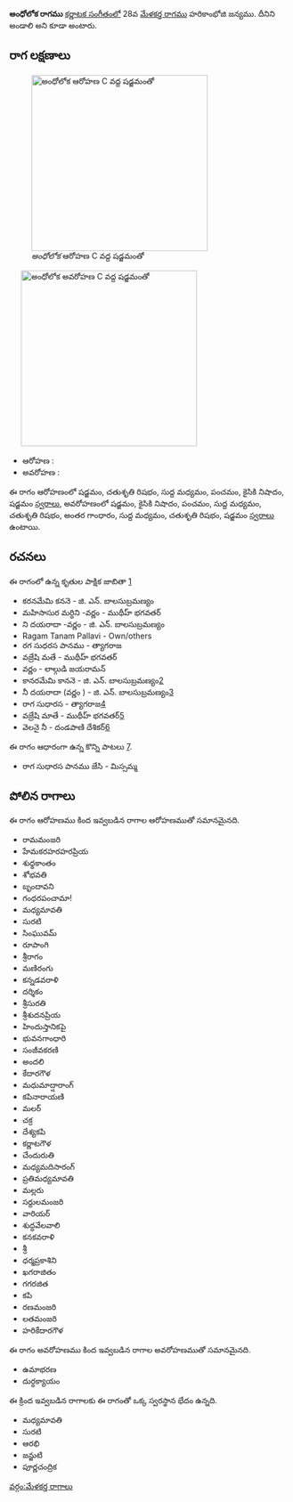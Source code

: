 {{Infobox ragam
	| name          	= అంధోలోక
	| synonym	    	= అండాలి
	| mela          	= 
	| chakra        	= 
	| janaka        	= 
	| type          	= ఔడవ-షడవ
	| arohanam      	= {{svaraC|S|R2|M1|P|N2|S'}} 
	| avarohanam    	= {{svaraC|S'|N2|P|M1|R2|G3|M1|R2|S}}
	| jeeva         	=
	| chhaya        	=
	| nyasa         	=
	| vishesha      	= 
	| equivalent  		= 
}}
{{కర్ణాటక సంగీత రాగాలు}}
'''అంధోలోక రాగము''' [[కర్ణాటక సంగీతం]]లో 28వ [[మేళకర్త రాగము]] హరికాంభోజి జన్యము. దీనిని అండాలి అని కూడా అంటారు.


==రాగ లక్షణాలు==
[[Image:andolika_ar_kb2wiki.png|thumb|right|316px|''అంధోలోక'' ఆరోహణ C వద్ద షడ్జమంతో]]
	[[Image:andolika_av_kb2wiki.png|thumb|right|316px|''అంధోలోక'' అవరోహణ C వద్ద షడ్జమంతో]]

* ఆరోహణ : {{svaraC|S|R2|M1|P|N2|S'}} 
* అవరోహణ : {{svaraC|S'|N2|P|M1|R2|G3|M1|R2|S}}

ఈ రాగం ఆరోహణంలో షడ్జమం, చతుశృతి రిషభం, సుద్ద మధ్యమం, పంచమం, కైసికి నిషాదం, షడ్జమం [[స్వరాలు]], అవరోహణంలో షడ్జమం, కైసికి నిషాదం, పంచమం, సుద్ద మధ్యమం, చతుశృతి రిషభం, అంతర గాంధారం, సుద్ద మధ్యమం, చతుశృతి రిషభం, షడ్జమం [[స్వరాలు]] ఉంటాయి.

==రచనలు==
ఈ రాగంలో ఉన్న కృతుల పాక్షిక జాబితా [https://github.com/ssrihari/ragavardhini/blob/master/ragas/kritis.psv]
* కరనమేమి కననె - జి. ఎన్. బాలసుబ్రమణ్యం
* మహిసాసుర  మర్ధిని -వర్ణం - ముథీహ్ భగవతర్
* ని  దయరాదా -వర్ణం - జి. ఎన్. బాలసుబ్రమణ్యం
* Ragam Tanam Pallavi - Own/others
* రగ సుధరస పానము - త్యాగరాజ
* వజ్రేషి మతే - ముథీహ్ భగవతర్
* వర్ణం - లాల్గుడి జయరామన్
* కానరమేమి కాననె - జి. ఎన్. బాలసుబ్రమణ్యం[http://www.karnatik.com/c3048.shtml]
* నీ దయరాదా (వర్ణం ) - జి. ఎన్. బాలసుబ్రమణ్యం[http://www.karnatik.com/c3064.shtml]
* రాగ సుధారస - త్యాగరాజ[http://www.karnatik.com/c2735.shtml]
* వజ్రేషి మాతే - ముథీహ్ భగవతర్[http://www.karnatik.com/c2081.shtml]
* వెలనై నీ - దండపాణి దేశికర్[http://www.karnatik.com/c1312.shtml]

ఈ రాగం ఆధారంగా ఉన్న కొన్ని పాటలు [http://rksanka.tripod.com/music/rslist.html].
* రాగ సుధారస పానము జేసి - మిస్సమ్మ




==పోలిన రాగాలు==
ఈ రాగం ఆరోహణము కింద ఇవ్వబడిన రాగాల ఆరోహణముతో సమానమైనది.
* రామమంజరి
* హేమకరహరహరప్రియ
* శుధ్ధకాంతం
* శోభవతి
* బృందావని
* గంధరపంచామా!
* మధ్యమావతి
* సురటి
* సింఘువమ్
* రూపాంగి
* శ్రీరాగం
* మణిరంగు
* కన్నడవరాళి
* దర్శికం
* శ్రీసురతి
* శ్రీశుదనప్రియ
* హిందుస్తానికపై
* భువనగాంధారి
* సంజీవకరణి
* అందలి
* కేదారగౌళ
* మధుమాద్షారాంగ్
* కపినారాయణి
* మలర్
* చక్ర
*  దేశ్యకపి
* కర్ణాటగౌళ
* చేందురుతి
* మధ్యమదిసారంగ్
* ప్రతిమధ్యమావతి
*  మల్లరు
* సర్దులమంజరి
* వారియర్
* శుద్ధవేలవాలి
* కనకవరాళి
* శ్రీ
* ధర్మప్రకాశిని
*  ఖగరాజితం
* గగరజిత
* కపి
* రణమంజరి
* లతమంజరి
* హరికేదారగౌళ

ఈ రాగం అవరోహణము కింద ఇవ్వబడిన రాగాల అవరోహణముతో సమానమైనది.
* ఉమాభరణ
* దుర్ధక్యాయం

ఈ క్రింద ఇవ్వబడిన రాగాలకు ఈ రాగంతో ఒక్క స్వరస్థాన భేదం ఉన్నది.
* మధ్యమావతి
* సురటి
* ఆరభి
* జన్జుటి
* పూర్ణచంద్రిక



[[వర్గం:మేళకర్త రాగాలు]]